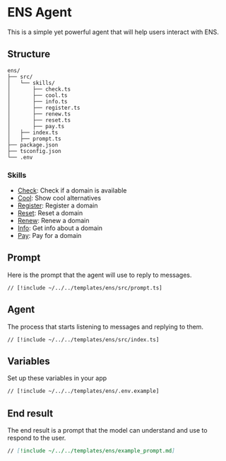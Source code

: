 # ENS Agent

This is a simple yet powerful agent that will help users interact with ENS.

## Structure

```
ens/
├── src/
│   └── skills/
│       ├── check.ts
│       ├── cool.ts
│       ├── info.ts
│       ├── register.ts
│       ├── renew.ts
│       ├── reset.ts
│       ├── pay.ts
│   ├── index.ts
│   ├── prompt.ts
├── package.json
├── tsconfig.json
└── .env
```

### Skills

- [Check](/skills/check): Check if a domain is available
- [Cool](/skills/cool): Show cool alternatives
- [Register](/skills/register): Register a domain
- [Reset](/skills/reset): Reset a domain
- [Renew](/skills/renew): Renew a domain
- [Info](/skills/info): Get info about a domain
- [Pay](/skills/pay): Pay for a domain

## Prompt

Here is the prompt that the agent will use to reply to messages.

```tsx [src/prompt.ts]
// [!include ~/../../templates/ens/src/prompt.ts]
```

## Agent

The process that starts listening to messages and replying to them.

```tsx [src/index.ts]
// [!include ~/../../templates/ens/src/index.ts]
```

## Variables

Set up these variables in your app

```bash [cmd]
// [!include ~/../../templates/ens/.env.example]
```

## End result

The end result is a prompt that the model can understand and use to respond to the user.

```md [example_prompt.md]
// [!include ~/../../templates/ens/example_prompt.md]
```
